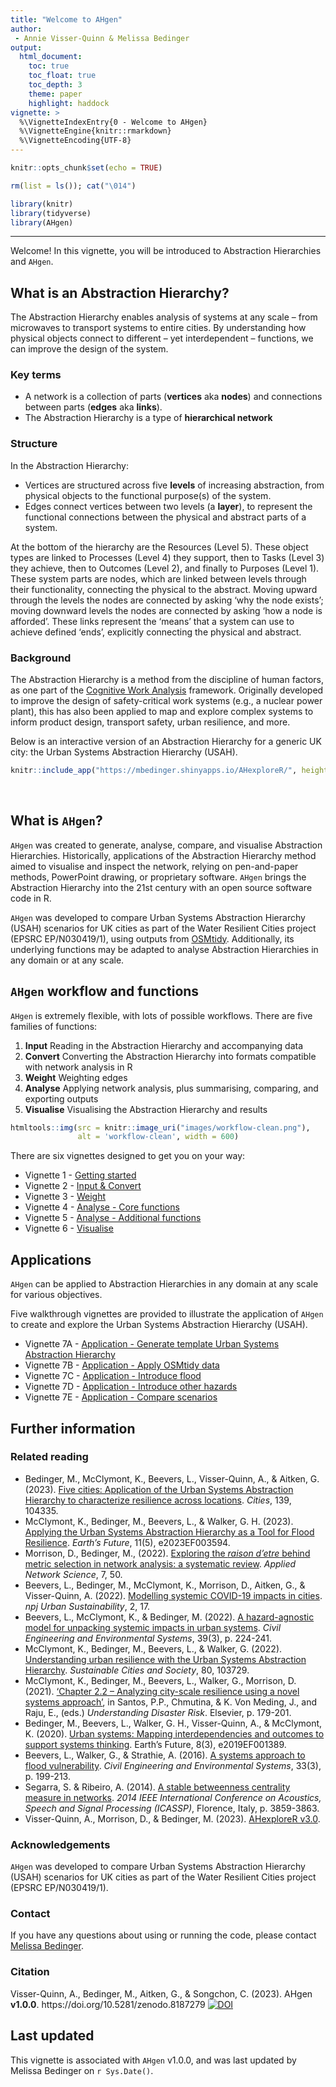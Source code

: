 ```yaml
---
title: "Welcome to AHgen"
author:  
 - Annie Visser-Quinn & Melissa Bedinger
output: 
  html_document:
    toc: true
    toc_float: true
    toc_depth: 3
    theme: paper
    highlight: haddock
vignette: >
  %\VignetteIndexEntry{0 - Welcome to AHgen}
  %\VignetteEngine{knitr::rmarkdown}
  %\VignetteEncoding{UTF-8}
---
```


```r

knitr::opts_chunk$set(echo = TRUE)

rm(list = ls()); cat("\014")

library(knitr)
library(tidyverse)
library(AHgen)
```

<style>
#TOC {
  background: url("images/hex.png");
  background-size: 220px;
  background-position-x: center;
  background-position-y: top;
  padding-top: 280px !important;
  background-repeat: no-repeat;
}
</style>

---

Welcome! In this vignette, you will be introduced to Abstraction Hierarchies and `AHgen`.

## What is an Abstraction Hierarchy?

The Abstraction Hierarchy enables analysis of systems at any scale – from microwaves to transport systems to entire cities. By understanding how physical objects connect to different – yet interdependent – functions, we can improve the design of the system.

### Key terms

- A network is a collection of parts (**vertices** aka **nodes**) and connections between parts (**edges** aka **links**).
- The Abstraction Hierarchy is a type of **hierarchical network**

### Structure

In the Abstraction Hierarchy:

- Vertices are structured across five **levels** of increasing abstraction, from physical objects to the functional purpose(s) of the system.
- Edges connect vertices between two levels (a **layer**), to represent the functional connections between the physical and abstract parts of a system.
                            
At the bottom of the hierarchy are the Resources (Level 5). These object types are linked to Processes (Level 4) they support, then to Tasks (Level 3) they achieve, then to Outcomes (Level 2), and finally to Purposes (Level 1). These system parts are nodes, which are linked between levels through their functionality, connecting the physical to the abstract. Moving upward through the levels the nodes are connected by asking ‘why the node exists’; moving downward levels the nodes are connected by asking ‘how a node is afforded’. These links represent the ‘means’ that a system can use to achieve defined ‘ends’, explicitly connecting the physical and abstract.

### Background

The Abstraction Hierarchy is a method from the discipline of human factors, as one part of the [Cognitive Work Analysis](https://doi.org/10.1201/9781315572543) framework. Originally developed to improve the design of safety-critical work systems (e.g., a nuclear power plant), this has also been applied to map and explore complex systems to inform product design, transport safety, urban resilience, and more. 

Below is an interactive version of an Abstraction Hierarchy for a generic UK city: the Urban Systems Abstraction Hierarchy (USAH).

```r
knitr::include_app("https://mbedinger.shinyapps.io/AHexploreR/", height = "600px")
```

<br>

## What is `AHgen`?

`AHgen` was created to generate, analyse, compare, and visualise Abstraction Hierarchies. Historically, applications of the Abstraction Hierarchy method aimed to visualise and inspect the network, relying on pen-and-paper methods, PowerPoint drawing, or proprietary software. `AHgen` brings the Abstraction Hierarchy into the 21st century with an open source software code in R.

`AHgen` was developed to compare Urban Systems Abstraction Hierarchy (USAH) scenarios for UK cities as part of the Water Resilient Cities project (EPSRC EP/N030419/1), using outputs from [OSMtidy](https://github.com/avisserquinn/OSMtidy). Additionally, its underlying functions may be adapted to analyse Abstraction Hierarchies in any domain or at any scale.

## `AHgen` workflow and functions

`AHgen` is extremely flexible, with lots of possible workflows. There are five families of functions: 

1. **Input** Reading in the Abstraction Hierarchy and accompanying data
2. **Convert** Converting the Abstraction Hierarchy into formats compatible with network analysis in R
3. **Weight** Weighting edges
4. **Analyse** Applying network analysis, plus summarising, comparing, and exporting outputs
5. **Visualise** Visualising the Abstraction Hierarchy and results
```r
htmltools::img(src = knitr::image_uri("images/workflow-clean.png"), 
               alt = 'workflow-clean', width = 600)
```
There are six vignettes designed to get you on your way:

- Vignette 1 - [Getting started](Vignette-1---Getting-started.html)
- Vignette 2 - [Input & Convert](Vignette-2---Input-&-Convert.html)
- Vignette 3 - [Weight](Vignette-3---Weight.html)
- Vignette 4 - [Analyse - Core functions](Vignette-4---Analyse---Core-functions.html)
- Vignette 5 - [Analyse - Additional functions](Vignette-5---Analyse---Additional-functions.html)
- Vignette 6 - [Visualise](Vignette-6---Visualise.html)


## Applications
`AHgen` can be applied to Abstraction Hierarchies in any domain at any scale for various objectives.

Five walkthrough vignettes are provided to illustrate the application of `AHgen` to create and explore the Urban Systems Abstraction Hierarchy (USAH).

- Vignette 7A - [Application - Generate template Urban Systems Abstraction Hierarchy](Vignette-7A---Application---Generate-template-Urban-Systems-Abstraction-Hierarchy.html)
- Vignette 7B - [Application - Apply OSMtidy data](Vignette-7B---Application---Apply-OSMtidy-data.html)
- Vignette 7C - [Application - Introduce flood](Vignette-7C---Application---Introduce-flood.html)
- Vignette 7D - [Application - Introduce other hazards](Vignette-7D---Application---Introduce-other-hazards.html)
- Vignette 7E - [Application - Compare scenarios](Vignette-7E---Application---Compare-scenarios.html)


## Further information

### Related reading

- Bedinger, M., McClymont, K., Beevers, L., Visser-Quinn, A., & Aitken, G. (2023). [Five cities: Application of the Urban Systems Abstraction Hierarchy to characterize resilience across locations](https://doi.org/10.1016/j.cities.2023.104355). *Cities*, 139, 104335.
- McClymont, K., Bedinger, M., Beevers, L., & Walker, G. H. (2023). [Applying the Urban Systems Abstraction Hierarchy as a Tool for Flood Resilience](https://doi.org/10.1029/2023EF003594). *Earth’s Future*, 11(5), e2023EF003594.
- Morrison, D., Bedinger, M., (2022). [Exploring the *raison d’etre* behind metric selection in network analysis: a systematic review](https://doi.org/10.1007/s41109-022-00476-w). *Applied Network Science*, 7, 50.
- Beevers, L., Bedinger, M., McClymont, K., Morrison, D., Aitken, G., & Visser-Quinn, A. (2022). [Modelling systemic COVID-19 impacts in cities](https://doi.org/10.1038/s42949-022-00060-2). *npj Urban Sustainability*, 2, 17.
- Beevers, L., McClymont, K., & Bedinger, M. (2022). [A hazard-agnostic model for unpacking systemic impacts in urban systems](https://doi.org/10.1080/10286608.2022.2083112). *Civil Engineering and Environmental Systems*, 39(3), p. 224-241.
- McClymont, K., Bedinger, M., Beevers, L., & Walker, G. (2022). [Understanding urban resilience with the Urban Systems Abstraction Hierarchy](https://doi.org/10.1016/j.scs.2022.103729). *Sustainable Cities and Society*, 80, 103729.
- McClymont, K., Bedinger, M., Beevers, L., Walker, G., Morrison, D. (2021). [‘Chapter 2.2 – Analyzing city-scale resilience using a novel systems approach’](https://doi.org/10.1016/B978-0-12-819047-0.00011-1), in Santos, P.P., Chmutina, & K. Von Meding, J., and Raju, E., (eds.) *Understanding Disaster Risk*. Elsevier, p. 179-201.
- Bedinger, M., Beevers, L., Walker, G. H., Visser-Quinn, A., & McClymont, K. (2020). [Urban systems: Mapping interdependencies and outcomes to support systems thinking](http://dx.doi.org/10.1029/2019EF001389). Earth’s Future, 8(3), e2019EF001389.
- Beevers, L., Walker, G., & Strathie, A. (2016). [A systems approach to flood vulnerability](https://doi.org/10.1080/10286608.2016.1202931). *Civil Engineering and Environmental Systems*, 33(3), p. 199-213.
- Segarra, S. & Ribeiro, A. (2014). [A stable betweenness centrality measure in networks](https://doi.org/10.1109/ICASSP.2014.6854324). *2014 IEEE International Conference on Acoustics, Speech and Signal Processing (ICASSP)*, Florence, Italy, p. 3859-3863.
- Visser-Quinn, A., Morrison, D., & Bedinger, M. (2023). [AHexploreR v3.0](https://mbedinger.shinyapps.io/AHexploreR).

### Acknowledgements
`AHgen` was developed to compare Urban Systems Abstraction Hierarchy (USAH) scenarios for UK cities as part of the Water Resilient Cities project (EPSRC EP/N030419/1).

### Contact 
If you have any questions about using or running the code, please contact [Melissa Bedinger](dr.m.bedinger@gmail.com). 

### Citation
Visser-Quinn, A., Bedinger, M., Aitken, G., & Songchon, C. (2023). AHgen **v1.0.0**. https://doi.org/10.5281/zenodo.8187279 [![DOI](https://zenodo.org/badge/DOI/10.5281/zenodo.8187279.svg)](https://doi.org/10.5281/zenodo.8187279)

## Last updated
This vignette is associated with `AHgen` v1.0.0, and was last updated by Melissa Bedinger on `r Sys.Date()`.